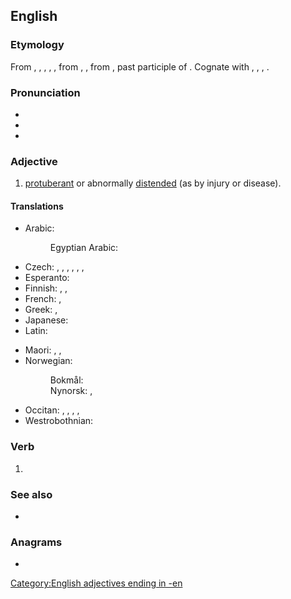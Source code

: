 ==English==

===Etymology===
From {{inh|en|enm|swollen}}, {{m|enm|i-swolle}}, {{m|enm|y-swolle}}, {{m|enm|yswolle}}, {{m|enm|ȝeswollen}}, from {{inh|en|ang|swollen}}, {{m|ang|ġeswollen}}, from {{inh|en|gem-pro|*swullanaz}}, past participle of {{der|en|gem-pro|*swellaną|t=to swell}}. Cognate with {{cog|fy|swollen|t=swollen}}, {{cog|nl|gezwollen|t=swollen}}, {{cog|de|geschwollen|t=swollen}}, {{cog|sv|svullen|t=swollen}}.

===Pronunciation===
* {{IPA|/ˈswəʊlən/|lang=en}}
* {{audio|LL-Q1860 (eng)-Back ache-swollen.wav|Audio|lang=en}}
* {{rhymes|əʊlən|lang=en}}

===Adjective===
{{en-adj|more}}

# [[protuberant]] or abnormally [[distended]] (as by injury or disease).

====Translations====
{{trans-top|distended}}
* Arabic:
*: Egyptian Arabic: {{t|arz|وارم|tr=wārim}}
* Czech: {{t|cs|opuchlý|m}}, {{t|cs|zduřelý|m}}, {{t|cs|nabobtnalý|m}}, {{t|cs|nateklý|m}}, {{t|cs|opuchlý|m}}, {{t|cs|vzedmutý|m}}, {{t|cs|dmoucí se}}
* Esperanto: {{t|eo|ŝveligita}}
* Finnish: {{t|fi|ajettunut}}, {{t+|fi|turvonnut}}, {{t+|fi|paisunut}}
* French: {{t+|fr|enflé}}, {{t+|fr|gonflé}}
* Greek: {{t+|el|πρησμένος}}, {{t+|el|φουσκωμένος}}
* Japanese: {{t|ja|腫れた|tr=hareta}}
* Latin: {{t|la|tumidus}}
{{trans-mid}}
* Maori: {{t|mi|matakoma}}, {{t|mi|tetere}}, {{t|mi|uruuru}}
* Norwegian:
*: Bokmål: {{t|nb|svullen}}
*: Nynorsk: {{t|nn|svullen}}, {{t|nn|svollen}}
* Occitan: {{t|oc|conflat}}, {{t|oc|bufat}}, {{t|oc|bofat}}, {{t|oc|embofit}}, {{t|oc|espompit}}
* Westrobothnian: {{t|gmq-bot|sulli}}
{{trans-bottom}}

===Verb===
{{head|en|verb form}}

# {{past participle of|swell|lang=en|nocat=1}}

===See also===
* {{l|en|swole}}

===Anagrams===
* {{anagrams|en|a=ellnosw|Nowells|nowells}}

[[Category:English adjectives ending in -en]]